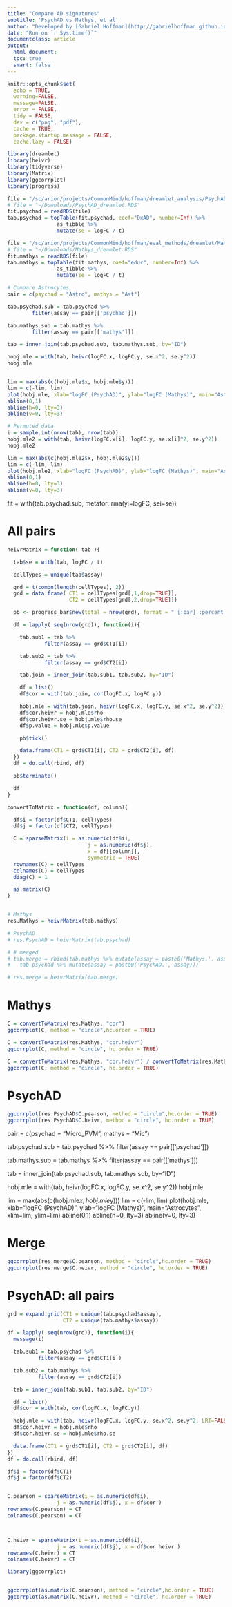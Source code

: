 ```yaml
---
title: "Compare AD signatures"
subtitle: 'PsychAD vs Mathys, et al'
author: "Developed by [Gabriel Hoffman](http://gabrielhoffman.github.io/)"
date: "Run on `r Sys.time()`"
documentclass: article
output: 
  html_document:
  toc: true
  smart: false
---
```



<!---

cd /Users/gabrielhoffman/workspace/repos/heivr_analysis

cd ~/work/heivr_analysis

# rm -rf cmc_cache

ml git
ml gcc/11.2.0
R

system("git pull"); rmarkdown::render("PsychAD_Mathys.Rmd");


https://hoffmg01.u.hpc.mssm.edu/work/heivr_analysis/PsychAD_Mathys.html


--->



```r
knitr::opts_chunk$set(
  echo = TRUE,
  warning=FALSE,
  message=FALSE,
  error = FALSE,
  tidy = FALSE,
  dev = c("png", "pdf"),
  cache = TRUE,
  package.startup.message = FALSE,
  cache.lazy = FALSE)
```

```r
library(dreamlet)
library(heivr)
library(tidyverse)
library(Matrix)
library(ggcorrplot)
library(progress)
```

```r
file = "/sc/arion/projects/CommonMind/hoffman/dreamlet_analysis/PsychAD_r0/PsychAD_dreamlet.RDS"
# file = "~/Downloads/PsychAD_dreamlet.RDS"
fit.psychad = readRDS(file)
tab.psychad = topTable(fit.psychad, coef="DxAD", number=Inf) %>%
                as_tibble %>%
                mutate(se = logFC / t)

file = "/sc/arion/projects/CommonMind/hoffman/eval_methods/dreamlet/Mathys_dreamlet.RDS"
# file = "~/Downloads/Mathys_dreamlet.RDS"
fit.mathys = readRDS(file)
tab.mathys = topTable(fit.mathys, coef="educ", number=Inf) %>%
                as_tibble %>%
                mutate(se = logFC / t)
```

```r
# Compare Astrocytes
pair = c(psychad = "Astro", mathys = "Ast")

tab.psychad.sub = tab.psychad %>% 
        filter(assay == pair[['psychad']])

tab.mathys.sub = tab.mathys %>% 
        filter(assay == pair[['mathys']])

tab = inner_join(tab.psychad.sub, tab.mathys.sub, by="ID")

hobj.mle = with(tab, heivr(logFC.x, logFC.y, se.x^2, se.y^2))
hobj.mle


lim = max(abs(c(hobj.mle$x, hobj.mle$y)))
lim = c(-lim, lim)
plot(hobj.mle, xlab="logFC (PsychAD)", ylab="logFC (Mathys)", main="Astrocytes", xlim=lim, ylim=lim)
abline(0,1)
abline(h=0, lty=3)
abline(v=0, lty=3)  

# Permuted data
i = sample.int(nrow(tab), nrow(tab))
hobj.mle2 = with(tab, heivr(logFC.x[i], logFC.y, se.x[i]^2, se.y^2))
hobj.mle2

lim = max(abs(c(hobj.mle2$x, hobj.mle2$y)))
lim = c(-lim, lim)
plot(hobj.mle2, xlab="logFC (PsychAD)", ylab="logFC (Mathys)", main="Astrocytes: permuted", xlim=lim, ylim=lim)
abline(0,1)
abline(h=0, lty=3)
abline(v=0, lty=3)
```

fit = with(tab.psychad.sub, metafor::rma(yi=logFC, sei=se))


# All pairs
```r
heivrMatrix = function( tab ){

  tab$se = with(tab, logFC / t)

  cellTypes = unique(tab$assay)

  grd = t(combn(length(cellTypes), 2))
  grd = data.frame( CT1 = cellTypes[grd[,1,drop=TRUE]], 
                    CT2 = cellTypes[grd[,2,drop=TRUE]])

  pb <- progress_bar$new(total = nrow(grd), format = " [:bar] :percent eta: :eta", clear = TRUE, width= 60)

  df = lapply( seq(nrow(grd)), function(i){

    tab.sub1 = tab %>% 
            filter(assay == grd$CT1[i])

    tab.sub2 = tab %>% 
            filter(assay == grd$CT2[i])

    tab.join = inner_join(tab.sub1, tab.sub2, by="ID")

    df = list()
    df$cor = with(tab.join, cor(logFC.x, logFC.y))

    hobj.mle = with(tab.join, heivr(logFC.x, logFC.y, se.x^2, se.y^2))
    df$cor.heivr = hobj.mle$rho
    df$cor.heivr.se = hobj.mle$rho.se
    df$p.value = hobj.mle$p.value

    pb$tick()

    data.frame(CT1 = grd$CT1[i], CT2 = grd$CT2[i], df)
  })
  df = do.call(rbind, df)

  pb$terminate()

  df
}

convertToMatrix = function(df, column){

  df$i = factor(df$CT1, cellTypes)
  df$j = factor(df$CT2, cellTypes)

  C = sparseMatrix(i = as.numeric(df$i), 
                          j = as.numeric(df$j), 
                          x = df[[column]], 
                          symmetric = TRUE)
  rownames(C) = cellTypes
  colnames(C) = cellTypes
  diag(C) = 1

  as.matrix(C)
}


# Mathys
res.Mathys = heivrMatrix(tab.mathys)

# PsychAD
# res.PsychAD = heivrMatrix(tab.psychad)

# # merged
# tab.merge = rbind(tab.mathys %>% mutate(assay = paste0('Mathys.', assay)),
#   tab.psychad %>% mutate(assay = paste0('PsychAD.', assay)))

# res.merge = heivrMatrix(tab.merge)
```


# Mathys
```r
C = convertToMatrix(res.Mathys, "cor")
ggcorrplot(C, method = "circle",hc.order = TRUE)

C = convertToMatrix(res.Mathys, "cor.heivr")
ggcorrplot(C, method = "circle", hc.order = TRUE)

C = convertToMatrix(res.Mathys, "cor.heivr") / convertToMatrix(res.Mathys, "cor.heivr.se")
ggcorrplot(C, method = "circle", hc.order = TRUE)
```


# PsychAD
```r
ggcorrplot(res.PsychAD$C.pearson, method = "circle",hc.order = TRUE)
ggcorrplot(res.PsychAD$C.heivr, method = "circle", hc.order = TRUE)
```


pair = c(psychad = "Micro_PVM", mathys = "Mic")

tab.psychad.sub = tab.psychad %>% 
        filter(assay == pair[['psychad']])

tab.mathys.sub = tab.mathys %>% 
        filter(assay == pair[['mathys']])

tab = inner_join(tab.psychad.sub, tab.mathys.sub, by="ID")

hobj.mle = with(tab, heivr(logFC.x, logFC.y, se.x^2, se.y^2))
hobj.mle


lim = max(abs(c(hobj.mle$x, hobj.mle$y)))
lim = c(-lim, lim)
plot(hobj.mle, xlab="logFC (PsychAD)", ylab="logFC (Mathys)", main="Astrocytes", xlim=lim, ylim=lim)
abline(0,1)
abline(h=0, lty=3)
abline(v=0, lty=3)  







# Merge
```r
ggcorrplot(res.merge$C.pearson, method = "circle",hc.order = TRUE)
ggcorrplot(res.merge$C.heivr, method = "circle", hc.order = TRUE)
```


















# PsychAD: all pairs
```r
grd = expand.grid(CT1 = unique(tab.psychad$assay), 
                  CT2 = unique(tab.mathys$assay))

df = lapply( seq(nrow(grd)), function(i){
  message(i)

  tab.sub1 = tab.psychad %>% 
          filter(assay == grd$CT1[i])

  tab.sub2 = tab.mathys %>% 
          filter(assay == grd$CT2[i])

  tab = inner_join(tab.sub1, tab.sub2, by="ID")

  df = list()
  df$cor = with(tab, cor(logFC.x, logFC.y))

  hobj.mle = with(tab, heivr(logFC.x, logFC.y, se.x^2, se.y^2, LRT=FALSE))
  df$cor.heivr = hobj.mle$rho
  df$cor.heivr.se = hobj.mle$rho.se

  data.frame(CT1 = grd$CT1[i], CT2 = grd$CT2[i], df)
})
df = do.call(rbind, df)

df$i = factor(df$CT1)
df$j = factor(df$CT2)


C.pearson = sparseMatrix(i = as.numeric(df$i), 
                j = as.numeric(df$j), x = df$cor )
rownames(C.pearson) = CT
colnames(C.pearson) = CT



C.heivr = sparseMatrix(i = as.numeric(df$i), 
                j = as.numeric(df$j), x = df$cor.heivr )
rownames(C.heivr) = CT
colnames(C.heivr) = CT

library(ggcorrplot)


ggcorrplot(as.matrix(C.pearson), method = "circle",hc.order = TRUE)
ggcorrplot(as.matrix(C.heivr), method = "circle", hc.order = TRUE)




```









